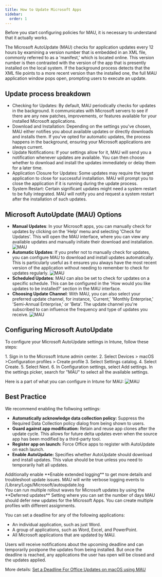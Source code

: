 ```yaml
---
title: How to Update Microsoft Apps
sidebar:
  order: 1
---
```



Before you start configuring policies for MAU, it is necessary to understand that it actually works.

The Microsoft AutoUpdate (MAU) checks for application updates every 12 hours by examining a version number that is embedded in an XML file, commonly referred to as a 'manifest,' which is located online. This version number is then contrasted with the version of the app that is presently installed on the local system. If the background process detects that the XML file points to a more recent version than the installed one, the full MAU application window pops open, prompting users to execute an update.

## Update process breakdown

- Checking for Updates: By default, MAU periodically checks for updates in the background. It communicates with Microsoft servers to see if there are any new patches, improvements, or features available for your installed Microsoft applications.
- Download and Installation: Depending on the settings you've chosen, MAU either notifies you about available updates or directly downloads and installs them. If you've opted for automatic updates, the process happens in the background, ensuring your Microsoft applications are always current.
- Update Notifications: If your settings allow for it, MAU will send you a notification whenever updates are available. You can then choose whether to download and install the updates immediately or delay them for a later time.
- Application Closure for Updates: Some updates may require the target application to close for successful installation. MAU will prompt you to close the application if it is running during the update process.
- System Restart: Certain significant updates might need a system restart to be fully integrated. MAU will notify you and request a system restart after the installation of such updates.

## Microsoft AutoUpdate (MAU) Options

- **Manual Updates**: In your Microsoft apps, you can manually check for updates by clicking on the 'Help' menu and selecting 'Check for Updates'. This will open the MAU interface, where you can view any available updates and manually initiate their download and installation.
![MAU](/src/assets/MAU/mau-1.png)
- **Automatic Updates**: If you prefer not to manually check for updates, you can configure MAU to download and install updates automatically. This is particularly useful as it ensures you always have the most recent version of the application without needing to remember to check for updates regularly.
![MAU](/src/assets/MAU/mau-2.png)
- **Scheduled Updates**: MAU can also be set to check for updates on a specific schedule. This can be configured in the 'How would you like updates to be installed?' section in the MAU interface.
- **Choosing Update Channel**: With MAU, you can also select your preferred update channel, for instance, 'Current,' 'Monthly Enterprise,' 'Semi-Annual Enterprise,' or 'Beta'. The update channel you're subscribed to can influence the frequency and type of updates you receive.
![MAU](/src/assets/MAU/mau-3.png)

## Configuring Microsoft AutoUpdate

To configure your Microsoft AutoUpdate settings in Intune, follow these steps:

<Steps>
1. Sign in to the Microsoft Intune admin center.
2. Select Devices > macOS >Configuration profiles > Create profile
3. Select Settings catalog.
4. Select Create.
5. Select Next.
6. In Configuration settings, select Add settings. In the settings picker, search for "MAU" to select all the available settings.
</Steps>

Here is a part of what you can configure in Intune for MAU:
![MAU](/src/assets/MAU/mau-4.png)


## Best Practice

We recommend enabling the follwoing settings:

- **Automatically acknowledge data collection policy:** Suppress the Required Data Collection policy dialog from being shown to users.
- **Guard against app modification:** Retain and reuse app clones after the update cycle. This allows for future delta updates even when the source app has been modified by a third-party tool.
- **Register app on launch:** Force Office apps to register with AutoUpdate on each launch.
- **Enable AutoUpdate:** Specifies whether AutoUpdate should download and install updates. This value should be true unless you need to temporarily halt all updates.

<Aside>
Additionally enable **Enable extended logging** to get more details and troubleshoot update issues. MAU will write verbose logging events to /Library/Logs/Microsoft/autoupdate.log
</Aside>

<Aside type="tip">
You can run multiple rollout waves for Microsoft updates by using the **Deferred updates** Setting where you can set the number of days MAU should defer new updates for the Microsoft Apps. You can create multiple profiles with different assignments.
</Aside>

You can set a deadline for any of the following applications:

- An individual application, such as just Word.
- A group of applications, such as Word, Excel, and PowerPoint.
- All Microsoft applications that are updated by MAU. 

<Aside>Users will receive notifications about the upcoming deadline and can temporarily postpone the updates from being installed. But once the deadline is reached, any applications the user has open will be closed and the updates applied.</Aside>


More details: [Set a Deadline For Office Updates on macOS using MAU](https://www.intuneirl.com/controlling-update-behaviour-for-microsoft-applications-on-macos-using-microsoft-autoupdate/)